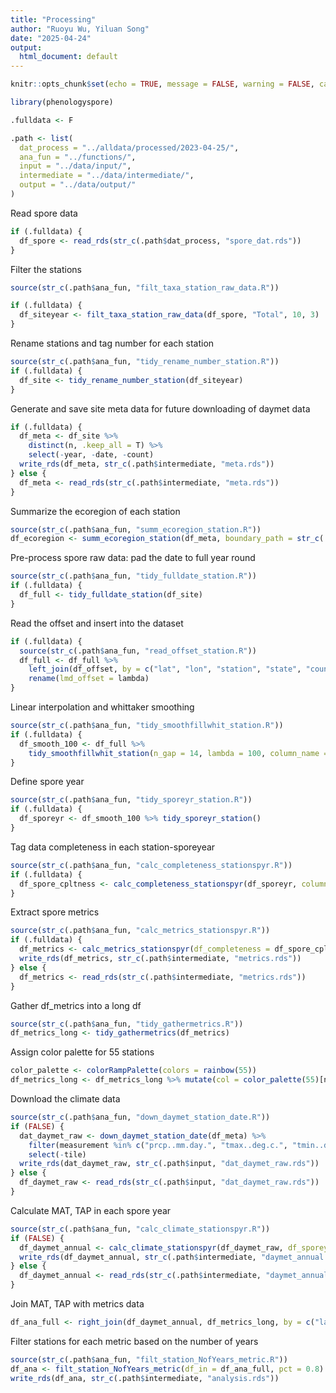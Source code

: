 ```yaml
---
title: "Processing"
author: "Ruoyu Wu, Yiluan Song"
date: "2025-04-24"
output:
  html_document: default
---
```


```r
knitr::opts_chunk$set(echo = TRUE, message = FALSE, warning = FALSE, cache = FALSE)

library(phenologyspore)

.fulldata <- F

.path <- list(
  dat_process = "../alldata/processed/2023-04-25/",
  ana_fun = "../functions/",
  input = "../data/input/",
  intermediate = "../data/intermediate/",
  output = "../data/output/"
)
```

Read spore data
```r
if (.fulldata) {
  df_spore <- read_rds(str_c(.path$dat_process, "spore_dat.rds"))
}
```

Filter the stations
```r
source(str_c(.path$ana_fun, "filt_taxa_station_raw_data.R"))

if (.fulldata) {
  df_siteyear <- filt_taxa_station_raw_data(df_spore, "Total", 10, 3)
}
```

Rename stations and tag number for each station
```r
source(str_c(.path$ana_fun, "tidy_rename_number_station.R"))
if (.fulldata) {
  df_site <- tidy_rename_number_station(df_siteyear)
}
```

Generate and save site meta data for future downloading of daymet data
```r
if (.fulldata) {
  df_meta <- df_site %>%
    distinct(n, .keep_all = T) %>%
    select(-year, -date, -count)
  write_rds(df_meta, str_c(.path$intermediate, "meta.rds"))
} else {
  df_meta <- read_rds(str_c(.path$intermediate, "meta.rds"))
}
```

Summarize the ecoregion of each station
```r
source(str_c(.path$ana_fun, "summ_ecoregion_station.R"))
df_ecoregion <- summ_ecoregion_station(df_meta, boundary_path = str_c(.path$input, "boundary"))
```

Pre-process spore raw data: pad the date to full year round
```r
source(str_c(.path$ana_fun, "tidy_fulldate_station.R"))
if (.fulldata) {
  df_full <- tidy_fulldate_station(df_site)
}
```

Read the offset and insert into the dataset
```r
if (.fulldata) {
  source(str_c(.path$ana_fun, "read_offset_station.R"))
  df_full <- df_full %>%
    left_join(df_offset, by = c("lat", "lon", "station", "state", "country", "id")) %>%
    rename(lmd_offset = lambda)
}
```

Linear interpolation and whittaker smoothing
```r
source(str_c(.path$ana_fun, "tidy_smoothfillwhit_station.R"))
if (.fulldata) {
  df_smooth_100 <- df_full %>%
    tidy_smoothfillwhit_station(n_gap = 14, lambda = 100, column_name = count, new_column_name = count_fillwhit)
}
```

Define spore year
```r
source(str_c(.path$ana_fun, "tidy_sporeyr_station.R"))
if (.fulldata) {
  df_sporeyr <- df_smooth_100 %>% tidy_sporeyr_station()
}
```

Tag data completeness in each station-sporeyear
```r
source(str_c(.path$ana_fun, "calc_completeness_stationspyr.R"))
if (.fulldata) {
  df_spore_cpltness <- calc_completeness_stationspyr(df_sporeyr, column_name = count_fillwhit)
}
```

Extract spore metrics
```r
source(str_c(.path$ana_fun, "calc_metrics_stationspyr.R"))
if (.fulldata) {
  df_metrics <- calc_metrics_stationspyr(df_completeness = df_spore_cpltness, df_raw = df_sporeyr)
  write_rds(df_metrics, str_c(.path$intermediate, "metrics.rds"))
} else {
  df_metrics <- read_rds(str_c(.path$intermediate, "metrics.rds"))
}
```

Gather df_metrics into a long df
```r
source(str_c(.path$ana_fun, "tidy_gathermetrics.R"))
df_metrics_long <- tidy_gathermetrics(df_metrics)
```

Assign color palette for 55 stations
```r
color_palette <- colorRampPalette(colors = rainbow(55))
df_metrics_long <- df_metrics_long %>% mutate(col = color_palette(55)[n])
```

Download the climate data
```r
source(str_c(.path$ana_fun, "down_daymet_station_date.R"))
if (FALSE) {
  dat_daymet_raw <- down_daymet_station_date(df_meta) %>%
    filter(measurement %in% c("prcp..mm.day.", "tmax..deg.c.", "tmin..deg.c.")) %>%
    select(-tile)
  write_rds(dat_daymet_raw, str_c(.path$input, "dat_daymet_raw.rds"))
} else {
  df_daymet_raw <- read_rds(str_c(.path$input, "dat_daymet_raw.rds"))
}
```

Calculate MAT, TAP in each spore year
```r
source(str_c(.path$ana_fun, "calc_climate_stationspyr.R"))
if (FALSE) {
  df_daymet_annual <- calc_climate_stationspyr(df_daymet_raw, df_sporeyear = df_sporeyr)
  write_rds(df_daymet_annual, str_c(.path$intermediate, "daymet_annual.rds"))
} else {
  df_daymet_annual <- read_rds(str_c(.path$intermediate, "daymet_annual.rds"))
}
```

Join MAT, TAP with metrics data
```r
df_ana_full <- right_join(df_daymet_annual, df_metrics_long, by = c("lat", "lon", "station", "city", "state", "country", "id", "n", "offset", "year_new"))
```

Filter stations for each metric based on the number of years
```r
source(str_c(.path$ana_fun, "filt_station_NofYears_metric.R"))
df_ana <- filt_station_NofYears_metric(df_in = df_ana_full, pct = 0.8)
write_rds(df_ana, str_c(.path$intermediate, "analysis.rds"))
```
